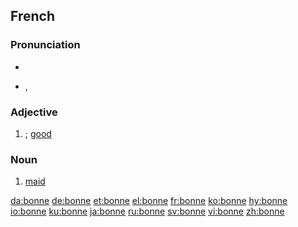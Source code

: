 ==French==

===Pronunciation===
* {{audio|Fr-bonne.ogg|audio}}
* {{IPA|lang=fr|/bɔn/}}, {{SAMPA|/bOn/}}

===Adjective===
{{infl|fr|adjective form}}

# {{feminine of|bon|lang=French}}; [[good]]

===Noun===
{{fr-noun|f}}

# [[maid]]

[[da:bonne]]
[[de:bonne]]
[[et:bonne]]
[[el:bonne]]
[[fr:bonne]]
[[ko:bonne]]
[[hy:bonne]]
[[io:bonne]]
[[ku:bonne]]
[[ja:bonne]]
[[ru:bonne]]
[[sv:bonne]]
[[vi:bonne]]
[[zh:bonne]]